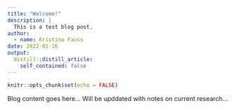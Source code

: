 ```yaml
---
title: "Welcome!"
description: |
  This is a test blog post.
author:
  - name: Kristina Fauss
date: 2022-01-16
output:
  distill::distill_article:
    self_contained: false
---
```



```r
knitr::opts_chunk$set(echo = FALSE)
```

Blog content goes here...
Will be upddated with notes on current research...


